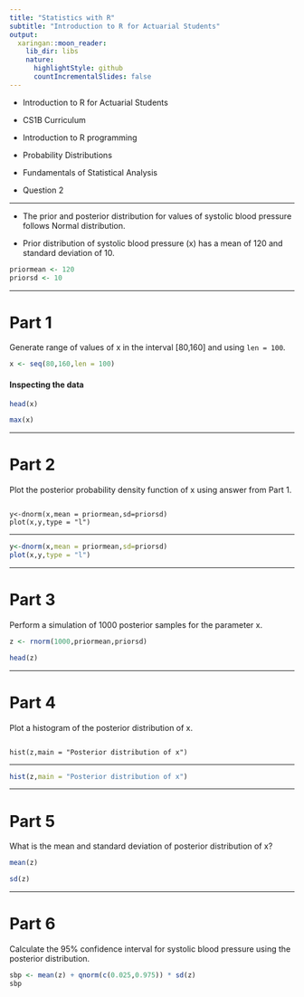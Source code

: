 ```yaml
---
title: "Statistics with R"
subtitle: "Introduction to R for Actuarial Students"
output:
  xaringan::moon_reader:
    lib_dir: libs
    nature:
      highlightStyle: github
      countIncrementalSlides: false
---
```


* Introduction to R for Actuarial Students

* CS1B Curriculum

* Introduction to R programming
* Probability Distributions
* Fundamentals of Statistical Analysis

* Question 2

---

* The prior and posterior distribution for values of systolic blood pressure follows Normal 
distribution. 

* Prior distribution of systolic blood pressure (x) has a mean of 120 and standard 
deviation of 10. 

```r
priormean <- 120 
priorsd <- 10 
```


---

Part 1
========================================

Generate range of values of x in the interval [80,160] and using `len = 100`. 


```r
x <- seq(80,160,len = 100) 
```


<h4> Inspecting the data </h4>

```r
head(x)

max(x)
```


---

Part 2
====================================

Plot the posterior probability density function of x using answer from Part 1. 


<pre><code>
y<-dnorm(x,mean = priormean,sd=priorsd)
plot(x,y,type = "l")
</code></pre>

---

```r
y<-dnorm(x,mean = priormean,sd=priorsd)
plot(x,y,type = "l")
```

---

Part 3
====================================

Perform a simulation of 1000 posterior samples for the parameter x.      



```r
z <- rnorm(1000,priormean,priorsd)

head(z)
```

---

Part 4
====================================

Plot a histogram of the posterior distribution of x. 


<pre><code>
hist(z,main = "Posterior distribution of x")
</code></pre>

---


```r
hist(z,main = "Posterior distribution of x")
```

---

Part 5
====================================

What is the mean and standard deviation of posterior distribution of x?      


```r
mean(z) 

sd(z) 

```

---

Part 6
====================================

Calculate the 95% confidence interval for systolic blood pressure using the posterior 
distribution. 


```r
sbp <- mean(z) + qnorm(c(0.025,0.975)) * sd(z) 
sbp
```

 
